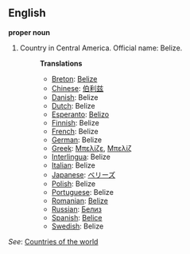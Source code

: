 ==English==

'''proper noun'''

# Country in Central America. Official name: Belize.
#:'''Translations'''
#:*[[Breton]]: [[Belize]]
#:*[[Chinese]]: [[伯利兹]]
#:*[[Danish]]: Belize
#:*[[Dutch]]: Belize
#:*[[Esperanto]]: [[Belizo]]
#:*[[Finnish]]: Belize
#:*[[French]]: Belize
#:*[[German]]: Belize
#:*[[Greek]]: [[Μπελίζε]], [[Μπελίζ]]
#:*[[Interlingua]]: Belize
#:*[[Italian]]: Belize
#:*[[Japanese]]: [[ベリーズ]]
#:*[[Polish]]: Belize
#:*[[Portuguese]]: Belize
#:*[[Romanian]]: [[Belize]]
#:*[[Russian]]: [[Белиз]]
#:*[[Spanish]]: [[Belice]]
#:*[[Swedish]]: Belize

''See'': [[Countries of the world]]